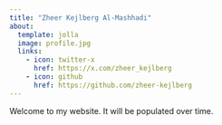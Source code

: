 ```yaml
---
title: "Zheer Kejlberg Al-Mashhadi"
about:
  template: jolla
  image: profile.jpg
  links:
    - icon: twitter-x
      href: https://x.com/zheer_kejlberg
    - icon: github
      href: https://github.com/zheer-kejlberg
---
```


Welcome to my website. It will be populated over time.